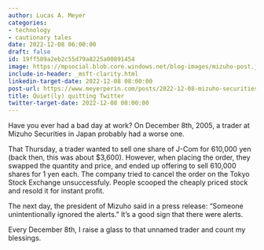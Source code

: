 ```yaml
---
author: Lucas A. Meyer
categories:
- technology
- cautionary tales
date: 2022-12-08 06:00:00
draft: false
id: 19ff589a2eb2c55d79a8225a00891454
image: https://mpsocial.blob.core.windows.net/blog-images/mizuho-post.jpg
include-in-header: _msft-clarity.html
linkedin-target-date: 2022-12-08 08:00:00
post-url: https://www.meyerperin.com/posts/2022-12-08-mizuho-securities.html
title: Quiet(ly) quitting Twitter
twitter-target-date: 2022-12-08 08:00:00
---
```


Have you ever had a bad day at work? On December 8th, 2005, a trader at Mizuho Securities in Japan probably had a worse one.

That Thursday, a trader wanted to sell one share of J-Com for 610,000 yen (back then, this was about $3,600). However, when placing the order, they swapped the quantity and price, and ended up offering to sell 610,000 shares for 1 yen each. The company tried to cancel the order on the Tokyo Stock Exchange unsuccessfuly. People scooped the cheaply priced stock and resold it for instant profit.

The next day, the president of Mizuho said in a press release: "Someone unintentionally ignored the alerts." It's a good sign that there were alerts.

Every December 8th, I raise a glass to that unnamed trader and count my blessings.